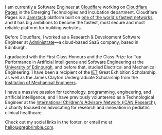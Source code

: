 I am currently a Software Engineer at [Cloudflare](https://www.cloudflare.com/) working on [Cloudflare Pages](https://pages.cloudflare.com/) in the Emerging Technologies and Incubation department. Cloudflare Pages is a [Jamstack](https://jamstack.org/) platform built on [one of the world's fastest networks](https://blog.cloudflare.com/cloudflare-pages-is-lightning-fast/), and it has big ambitions to become the fastest, most secure and most reliable platform for building websites.

Before Cloudflare, I worked as a Research & Development Software Engineer at [Administrate](https://www.getadministrate.com/)—a cloud-based SaaS company, based in Edinburgh.

I graduated with the First Class Honours and the Class Prize for Top Performance in Artificial Intelligence and Software Engineering at the [University of Edinburgh](https://www.ed.ac.uk), and before that, studied Electrical and Mechanical Engineering. I have been a recipient of the [IET](https://www.theiet.org/) Great Exhibition Scholarship, as well as the James Clayton Undergraduate Scholarship from the [Institution of Mechanical Engineers](https://www.imeche.org/).

I have a massive passion for technology, programming, engineering, and artificial intelligence; and I have previously volunteered as a Technological Engineer at the [International Children's Advisory Network (iCAN Research)](https://www.icanresearch.org/), a charity focused on advocating for research and innovation in pediatric clinical healthcare.

Check out my social links in the footer, or email me at [hello@gregbrimble.com](mailto:hello@gregbrimble.com).
